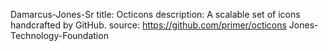 Damarcus-Jones-Sr
title: Octicons
description: A scalable set of icons handcrafted by GitHub.
source: https://github.com/primer/octicons
Jones-Technology-Foundation


<Icons />
